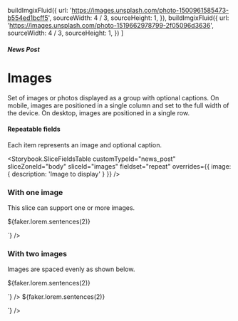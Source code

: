 


  buildImgixFluid({
    url: 'https://images.unsplash.com/photo-1500961585473-b554ed1bcff5',
    sourceWidth: 4 / 3,
    sourceHeight: 1,
  }),
  buildImgixFluid({
    url: 'https://images.unsplash.com/photo-1519662978799-2f05096d3636',
    sourceWidth: 4 / 3,
    sourceHeight: 1,
  })
]

<Meta title="News Posts/Images" component={NewsPostBodyImages} />

##### News Post

# Images

Set of images or photos displayed as a group with optional captions. On mobile,
images are positioned in a single column and set to the full width of the
device. On desktop, images are positioned in a single row.

#### Repeatable fields

Each item represents an image and optional caption.

<Storybook.SliceFieldsTable
  customTypeId="news_post"
  sliceZoneId="body"
  sliceId="images"
  fieldset="repeat"
  overrides={{ image: { description: 'Image to display' } }}
/>

### With one image

This slice can support one or more images.

<Canvas withSource="none">
  <Story name="With one image">
    <NewsPostBodyImages nextSharesBg={false}>
      <NewsPostBodyImages.Image
        imageFluid={images[0]}
        captionHTML={`<p>${faker.lorem.sentences(2)}</p>`}
      />
    </NewsPostBodyImages>
  </Story>
</Canvas>

### With two images

Images are spaced evenly as shown below.

<Canvas withSource="none">
  <Story name="With two images">
    <NewsPostBodyImages nextSharesBg={false}>
      <NewsPostBodyImages.Image
        imageFluid={images[0]}
        captionHTML={`<p>${faker.lorem.sentences(2)}</p>`}
      />
      <NewsPostBodyImages.Image
        imageFluid={images[1]}
        captionHTML={`<p>${faker.lorem.sentences(2)}</p>`}
      />
    </NewsPostBodyImages>
  </Story>
</Canvas>
